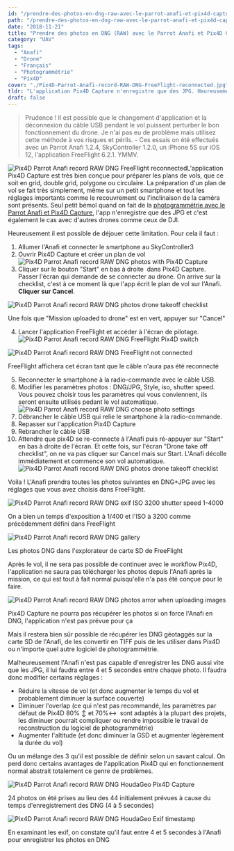 ```yaml
---
id: "/prendre-des-photos-en-dng-raw-avec-le-parrot-anafi-et-pix4d-capture"
path: "/prendre-des-photos-en-dng-raw-avec-le-parrot-anafi-et-pix4d-capture"
date: "2018-11-21"
title: "Prendre des photos en DNG (RAW) avec le Parrot Anafi et Pix4D Capture"
category: "UAV"
tags:
  - "Anafi"
  - "Drone"
  - "Français"
  - "Photogrammétrie"
  - "Pix4D"
cover: "./Pix4D-Parrot-Anafi-record-RAW-DNG-FreeFlight-reconnected.jpg"
tldr: "L'application Pix4D Capture n'enregistre que des JPG. Heureusement il est possible de déjouer cette limitation et d''enregistrer les photos en DNG (RAW). "
draft: false
---
```


> Prudence ! 
> Il est possible que le changement d'application et la déconnexion du câble USB pendant le vol puissent perturber le bon fonctionnement du drone. Je n'ai pas eu de problème mais utilisez cette méthode à vos risques et périls. - Ces essais on été effectués avec un Parrot Anafi 1.2.4, SkyController 1.2.0, un iPhone 5S sur iOS 12, l'application FreeFlight 6.2.1. YMMV.

![Pix4D Parrot Anafi record RAW DNG FreeFlight reconnected](./Pix4D-Parrot-Anafi-record-RAW-DNG-FreeFlight-reconnected-300x169.jpg)L'application Pix4D Capture est très bien conçue pour préparer les plans de vols, que ce soit en grid, double grid, polygone ou circulaire. La préparation d'un plan de vol se fait très simplement, même sur un petit smartphone et tout les réglages importants comme le recouvrement ou l'inclinaison de la caméra sont présents. Seul petit bémol quand on fait de la [photogrammétrie avec le Parrot Anafi et Pix4D Capture](/posts/photogrammetrie-avec-le-parrot-anafi-et-pix4d-capture/), l'app n'enregistre que des JPG et c'est également le cas avec d'autres drones comme ceux de DJI.

Heureusement il est possible de déjouer cette limitation. Pour cela il faut :

1. Allumer l'Anafi et connecter le smartphone au SkyController3
2. Ouvrir Pix4D Capture et créer un plan de vol![Pix4D Parrot Anafi record RAW DNG photos with Pix4D Capture](./Pix4D-Parrot-Anafi-record-RAW-DNG-photos-with-Pix4D-Capture-1030x580.jpg)
3. Cliquer sur le bouton "Start" en bas à droite  dans Pix4D Capture. Passer l'écran qui demande de se connecter au drone. On arrive sur la checklist, c'est à ce moment là que l'app écrit le plan de vol sur l'Anafi. **Cliquer sur Cancel**.
  
![Pix4D Parrot Anafi record RAW DNG photos drone takeoff checklist](./Pix4D-Parrot-Anafi-record-RAW-DNG-photos-drone-takeoff-checklist-1030x580.png)
<figcaption>Une fois que "Mission uploaded to drone" est en vert, appuyer sur "Cancel"</figcaption>

4. Lancer l'application FreeFlight et accéder à l'écran de pilotage.![Pix4D Parrot Anafi record RAW DNG FreeFlight Pix4D switch](./Pix4D-Parrot-Anafi-record-RAW-DNG-FreeFlight-Pix4D-switch-e1542816095332-1030x580.jpg)
  
![Pix4D Parrot Anafi record RAW DNG FreeFlight not connected](./Pix4D-Parrot-Anafi-record-RAW-DNG-FreeFlight-not-connected-1030x580.jpg)
<figcaption>FreeFlight affichera cet écran tant que le câble n'aura pas été reconnecté</figcaption>

5. Reconnecter le smartphone à la radio-commande avec le câble USB.
6. Modifier les paramètres photos : DNG/JPG, Style, iso, shutter speed. Vous pouvez choisir tous les paramètres qui vous conviennent, ils seront ensuite utilisés pedant le vol automatique.![Pix4D Parrot Anafi record RAW DNG choose photo settings](./Pix4D-Parrot-Anafi-record-RAW-DNG-choose-photo-settings-1030x580.jpg)
7. Débrancher le câble USB qui relie le smartphone à la radio-commande.
8. Repasser sur l'application Pix4D Capture
9. Rebrancher le câble USB
10. Attendre que pix4D se re-connecte à l'Anafi puis ré-appuyer sur "Start" en bas à droite de l'écran. Et cette fois, sur l'écran "Drone take off checklist", on ne va pas cliquer sur Cancel mais sur Start. L'Anafi décolle immédiatement et commence son vol automatique.![Pix4D Parrot Anafi record RAW DNG photos drone takeoff checklist](./Pix4D-Parrot-Anafi-record-RAW-DNG-photos-drone-takeoff-checklist-1030x580.png)

Voila ! L'Anafi prendra toutes les photos suivantes en DNG+JPG avec les réglages que vous avez choisis dans FreeFlight.

![Pix4D Parrot Anafi record RAW DNG exif ISO 3200 shutter speed 1-4000](./Pix4D-Parrot-Anafi-record-RAW-DNG-exif-ISO-3200-shutter-speed-1-4000.jpg)
<figcaption>On a bien un temps d'exposition à 1/400 et l'ISO à 3200 comme précédemment défini dans FreeFlight</figcaption>

![Pix4D Parrot Anafi record RAW DNG gallery](./Pix4D-Parrot-Anafi-record-RAW-DNG-gallery-1030x580.jpg)
<figcaption>Les photos DNG dans l'explorateur de carte SD de FreeFlight</figcaption>

Après le vol, il ne sera pas possible de continuer avec le workflow Pix4D, l'application ne saura pas télécharger les photos depuis l'Anafi après la mission, ce qui est tout à fait normal puisqu'elle n'a pas été conçue pour le faire.

![Pix4D Parrot Anafi record RAW DNG photos arror when uploading images](./Pix4D-Parrot-Anafi-record-RAW-DNG-photos-arror-when-uploading-images-1030x580.png)
<figcaption>Pix4D Capture ne pourra pas récupérer les photos si on force l'Anafi en DNG, l'application n'est pas prévue pour ça</figcaption>

Mais il restera bien sûr possible de récupérer les DNG géotaggés sur la carte SD de l'Anafi, de les convertir en TIFF puis de les utiliser dans Pix4D ou n'importe quel autre logiciel de photogrammétrie.

Malheureusement l'Anafi n'est pas capable d'enregistrer les DNG aussi vite que les JPG, il lui faudra entre 4 et 5 secondes entre chaque photo. Il faudra donc modifier certains réglages :

- Réduire la vitesse de vol (et donc augmenter le temps du vol et probablement diminuer la surface couverte)
- Diminuer l'overlap (ce qui n'est pas recommandé, les paramètres par défaut de Pix4D 80% ↕ et 70%↔  sont adaptés à la plupart des projets, les diminuer pourrait compliquer ou rendre impossible le travail de reconstruction du logiciel de photogrammétrie)
- Augmenter l'altitude (et donc diminuer la GSD et augmenter légèrement la durée du vol)

Ou un mélange des 3 qu'il est possible de définir selon un savant calcul. On perd donc certains avantages de l'application Pix4D qui en fonctionnement normal abstrait totalement ce genre de problèmes.

![Pix4D Parrot Anafi record RAW DNG HoudaGeo Pix4D Capture](./Pix4D-Parrot-Anafi-record-RAW-DNG-HoudaGeo-Pix4D-Capture.jpg)
<figcaption>24 photos on été prises au lieu des 44 initialement prévues à cause du temps d'enregistrement des DNG (4 à 5 secondes)</figcaption>

![Pix4D Parrot Anafi record RAW DNG HoudaGeo Exif timestamp](./Pix4D-Parrot-Anafi-record-RAW-DNG-HoudaGeo-Exif-timestamp-1030x680.jpg)
<figcaption>En examinant les exif, on constate qu'il faut entre 4 et 5 secondes à l'Anafi pour enregistrer les photos en DNG</figcaption>
